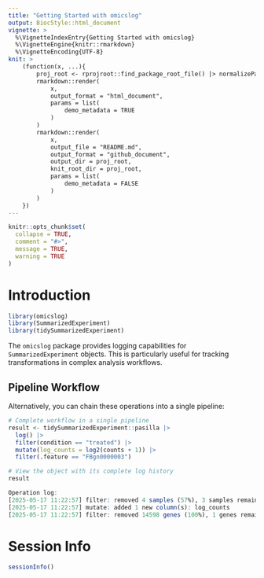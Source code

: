```yaml
---
title: "Getting Started with omicslog"
output: BiocStyle::html_document
vignette: >
  %\VignetteIndexEntry{Getting Started with omicslog}
  %\VignetteEngine{knitr::rmarkdown}
  %\VignetteEncoding{UTF-8}
knit: >
    (function(x, ...){
        proj_root <- rprojroot::find_package_root_file() |> normalizePath()
        rmarkdown::render(
            x,
            output_format = "html_document",
            params = list(
                demo_metadata = TRUE
            )
        )
        rmarkdown::render(
            x,
            output_file = "README.md",
            output_format = "github_document",
            output_dir = proj_root,
            knit_root_dir = proj_root,
            params = list(
                demo_metadata = FALSE
            )
        )
    })
---
```


```r
knitr::opts_chunk$set(
  collapse = TRUE,
  comment = "#>",
  message = TRUE,
  warning = TRUE
)
```

# Introduction

```r
library(omicslog)
library(SummarizedExperiment)
library(tidySummarizedExperiment)
```

The `omicslog` package provides logging capabilities for `SummarizedExperiment` objects. 
This is particularly useful for tracking transformations in complex analysis workflows.

## Pipeline Workflow

Alternatively, you can chain these operations into a single pipeline:

```r
# Complete workflow in a single pipeline
result <- tidySummarizedExperiment::pasilla |>
  log() |>
  filter(condition == "treated") |>
  mutate(log_counts = log2(counts + 1)) |>
  filter(.feature == "FBgn0000003")

# View the object with its complete log history
result
```

```r
Operation log:
[2025-05-17 11:22:57] filter: removed 4 samples (57%), 3 samples remaining
[2025-05-17 11:22:57] mutate: added 1 new column(s): log_counts
[2025-05-17 11:22:57] filter: removed 14598 genes (100%), 1 genes remaining 
```

# Session Info

```r
sessionInfo()
``` 